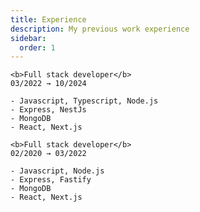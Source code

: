 ```yaml
---
title: Experience
description: My previous work experience
sidebar:
  order: 1
---
```





<Card>
	<ExperienceTitle title="Shakers" titleHref="https://shakersworks.com" imageSrc={shakersLogo} altImg="Shakers logo" />
	
	<b>Full stack developer</b>  
	03/2022 → 10/2024
	
	- Javascript, Typescript, Node.js
	- Express, NestJs
	- MongoDB
	- React, Next.js
</Card>

<Card>
	<ExperienceTitle title="Gana energía" titleHref="https://ganaenergia.com" imageSrc={ganaEnergiaLogo} altImg="Gana Energia logo" />
	
	<b>Full stack developer</b>  
	02/2020 → 03/2022
	
	- Javascript, Node.js
	- Express, Fastify
	- MongoDB
	- React, Next.js
</Card>

